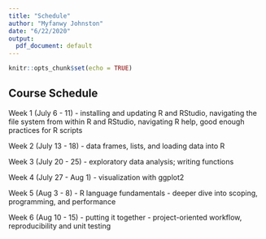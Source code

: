 ```yaml
---
title: "Schedule"
author: "Myfanwy Johnston"
date: "6/22/2020"
output:
  pdf_document: default
---
```


```r
knitr::opts_chunk$set(echo = TRUE)
```

## Course Schedule

Week 1 (July 6 - 11)
 - installing and updating R and RStudio, navigating the file system from within R and RStudio, navigating R help, good enough practices for R scripts

Week 2 (July 13 - 18)
 - data frames, lists, and loading data into R

Week 3 (July 20 - 25)
 - exploratory data analysis; writing functions

Week 4 (July 27 - Aug 1)
 - visualization with ggplot2

Week 5 (Aug 3 - 8)
 - R language fundamentals - deeper dive into scoping, programming, and performance

Week 6 (Aug 10 - 15)
 - putting it together - project-oriented workflow, reproducibility and unit testing


